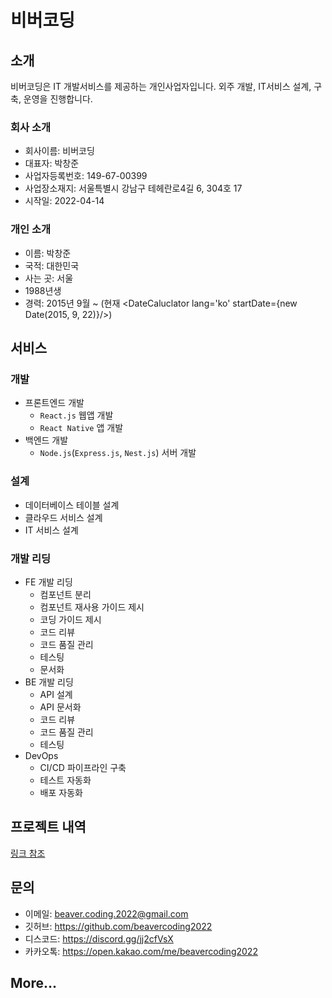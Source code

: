 

# 비버코딩

## 소개

비버코딩은 IT 개발서비스를 제공하는 개인사업자입니다. 외주 개발, IT서비스 설계, 구축, 운영을 진행합니다.

### 회사 소개

- 회사이름: 비버코딩
- 대표자: 박창준
- 사업자등록번호: 149-67-00399
- 사업장소재지: 서울특별시 강남구 테헤란로4길 6, 304호 17
- 시작일: 2022-04-14

### 개인 소개

- 이름: 박창준
- 국적: 대한민국
- 사는 곳: 서울
- 1988년생
- 경력: 2015년 9월 ~ (현재 <DateCaluclator lang='ko' startDate={new Date(2015, 9, 22)}/>)


## 서비스

### 개발
- 프론트엔드 개발
    - `React.js` 웹앱 개발
    - `React Native` 앱 개발
- 백엔드 개발
    - `Node.js`(`Express.js`, `Nest.js`) 서버 개발

### 설계
- 데이터베이스 테이블 설계
- 클라우드 서비스 설계
- IT 서비스 설계

### 개발 리딩
- FE 개발 리딩
  - 컴포넌트 분리
  - 컴포넌트 재사용 가이드 제시
  - 코딩 가이드 제시
  - 코드 리뷰
  - 코드 품질 관리
  - 테스팅
  - 문서화
- BE 개발 리딩
  - API 설계
  - API 문서화
  - 코드 리뷰
  - 코드 품질 관리
  - 테스팅
- DevOps
  - CI/CD 파이프라인 구축
  - 테스트 자동화
  - 배포 자동화

## 프로젝트 내역

[링크 참조](/portfolio)

## 문의

- 이메일: beaver.coding.2022@gmail.com
- 깃허브: https://github.com/beavercoding2022
- 디스코드: https://discord.gg/jj2cfVsX
- 카카오톡: https://open.kakao.com/me/beavercoding2022

## More...

